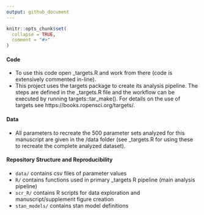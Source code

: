 ```yaml
---
output: github_document
---
```


```r
knitr::opts_chunk$set(
  collapse = TRUE,
  comment = "#>"
)
```

#### Code

-   To use this code open _targets.R and work from there (code is extensively commented in-line). 
-   This project uses the targets package to create its analysis pipeline. The steps are defined in the _targets.R file and the workflow can be executed by running targets::tar_make(). For details on the use of targets see https://books.ropensci.org/targets/.


#### Data
-   All parameters to recreate the 500 parameter sets analyzed for this manuscript are given in the /data folder (see _targets.R for using these to recreate the complete analyzed dataset).


#### Repository Structure and Reproducibility

-   `data/` contains csv files of parameter values
-   `R/` contains functions used in primary _targets R pipeline (main analysis pipeline)
-   `scr_R/` contains R scripts for data exploration and manuscript/supplement figure creation
-   `stan_models/` contains stan model definitions 

